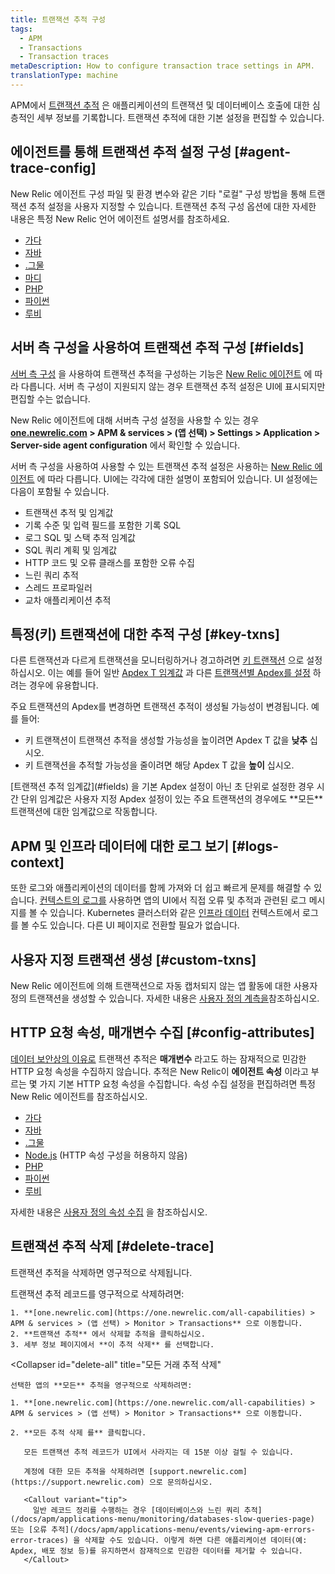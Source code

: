 ```yaml
---
title: 트랜잭션 추적 구성
tags:
  - APM
  - Transactions
  - Transaction traces
metaDescription: How to configure transaction trace settings in APM.
translationType: machine
---
```


APM에서 [트랜잭션 추적](/docs/apm/transactions/transaction-traces/transaction-traces) 은 애플리케이션의 트랜잭션 및 데이터베이스 호출에 대한 심층적인 세부 정보를 기록합니다. 트랜잭션 추적에 대한 기본 설정을 편집할 수 있습니다.

## 에이전트를 통해 트랜잭션 추적 설정 구성 [#agent-trace-config]

New Relic 에이전트 구성 파일 및 환경 변수와 같은 기타 "로컬" 구성 방법을 통해 트랜잭션 추적 설정을 사용자 지정할 수 있습니다. 트랜잭션 추적 구성 옵션에 대한 자세한 내용은 특정 New Relic 언어 에이전트 설명서를 참조하세요.

* [가다](/docs/agents/go-agent/instrumentation/go-agent-configuration#transaction-tracer)
* [자바](/docs/agents/java-agent/configuration/java-agent-configuration-config-file#h2-transaction-tracer)
* [.그물](/docs/agents/net-agent/installation-configuration/net-agent-configuration#transaction_tracer)
* [마디](/docs/agents/nodejs-agent/installation-configuration/nodejs-agent-configuration#tx_tracer_config)
* [PHP](/docs/agents/php-agent/configuration/php-agent-configuration#inivar-tt-settings)
* [파이썬](/docs/agents/python-agent/installation-configuration/python-agent-configuration#txn-tracer-settings)
* [루비](/docs/agents/ruby-agent/installation-configuration/ruby-agent-configuration#transaction_tracer)

## 서버 측 구성을 사용하여 트랜잭션 추적 구성 [#fields]

[서버 측 구성](/docs/agents/manage-apm-agents/configuration/server-side-agent-configuration) 을 사용하여 트랜잭션 추적을 구성하는 기능은 [New Relic 에이전트](#agent-trace-config) 에 따라 다릅니다. 서버 측 구성이 지원되지 않는 경우 트랜잭션 추적 설정은 UI에 표시되지만 편집할 수는 없습니다.

New Relic 에이전트에 대해 서버측 구성 설정을 사용할 수 있는 경우 **[one.newrelic.com](https://one.newrelic.com/all-capabilities) > APM & services > (앱 선택) > Settings > Application > Server-side agent configuration** 에서 확인할 수 있습니다.

서버 측 구성을 사용하여 사용할 수 있는 트랜잭션 추적 설정은 사용하는 [New Relic 에이전트](#agent-trace-config) 에 따라 다릅니다. UI에는 각각에 대한 설명이 포함되어 있습니다. UI 설정에는 다음이 포함될 수 있습니다.

* 트랜잭션 추적 및 임계값
* 기록 수준 및 입력 필드를 포함한 기록 SQL
* 로그 SQL 및 스택 추적 임계값
* SQL 쿼리 계획 및 임계값
* HTTP 코드 및 오류 클래스를 포함한 오류 수집
* 느린 쿼리 추적
* 스레드 프로파일러
* 교차 애플리케이션 추적

## 특정(키) 트랜잭션에 대한 추적 구성 [#key-txns]

다른 트랜잭션과 다르게 트랜잭션을 모니터링하거나 경고하려면 [키 트랜잭션](/docs/apm/transactions/key-transactions/key-transactions-tracking-important-transactions-or-events) 으로 설정하십시오. 이는 예를 들어 일반 [Apdex T 임계값](/docs/apm/new-relic-apm/apdex/apdex-measuring-user-satisfaction#what-is) 과 다른 [트랜잭션별 Apdex를 설정](/docs/apm/new-relic-apm/apdex/change-your-apdex-settings#key-transaction) 하려는 경우에 유용합니다.

주요 트랜잭션의 Apdex를 변경하면 트랜잭션 추적이 생성될 가능성이 변경됩니다. 예를 들어:

* 키 트랜잭션이 트랜잭션 추적을 생성할 가능성을 높이려면 Apdex T 값을 **낮추** 십시오.
* 키 트랜잭션을 추적할 가능성을 줄이려면 해당 Apdex T 값을 **높이** 십시오.

<Callout variant="important">
  [트랜잭션 추적 임계값](#fields) 을 기본 Apdex 설정이 아닌 초 단위로 설정한 경우 시간 단위 임계값은 사용자 지정 Apdex 설정이 있는 주요 트랜잭션의 경우에도 **모든** 트랜잭션에 대한 임계값으로 작동합니다.
</Callout>

## APM 및 인프라 데이터에 대한 로그 보기 [#logs-context]

또한 로그와 애플리케이션의 데이터를 함께 가져와 더 쉽고 빠르게 문제를 해결할 수 있습니다. [컨텍스트의 로그를](/docs/logs/logs-context/configure-logs-context-apm-agents/) 사용하면 앱의 UI에서 직접 오류 및 추적과 관련된 로그 메시지를 볼 수 있습니다. Kubernetes 클러스터와 같은 [인프라 데이터](/docs/logs/forward-logs/forward-your-logs-using-infrastructure-agent/) 컨텍스트에서 로그를 볼 수도 있습니다. 다른 UI 페이지로 전환할 필요가 없습니다.

## 사용자 지정 트랜잭션 생성 [#custom-txns]

New Relic 에이전트에 의해 트랜잭션으로 자동 캡처되지 않는 앱 활동에 대한 사용자 정의 트랜잭션을 생성할 수 있습니다. 자세한 내용은 [사용자 정의 계측을](/docs/apm/agents/manage-apm-agents/agent-data/custom-instrumentation/)참조하십시오.

## HTTP 요청 속성, 매개변수 수집 [#config-attributes]

[데이터 보안상의 이유로](/docs/apm/transactions/transaction-traces/security-options-transaction-traces) 트랜잭션 추적은 **매개변수** 라고도 하는 잠재적으로 민감한 HTTP 요청 속성을 수집하지 않습니다. 추적은 New Relic이 **에이전트 속성** 이라고 부르는 몇 가지 기본 HTTP 요청 속성을 수집합니다. 속성 수집 설정을 편집하려면 특정 New Relic 에이전트를 참조하십시오.

* [가다](/docs/agents/go-agent/instrumentation/go-agent-attributes)
* [자바](/docs/agents/java-agent/attributes/java-agent-attributes)
* [.그물](/docs/agents/net-agent/attributes/net-agent-attributes)
* [Node.js](/docs/agents/nodejs-agent/installation-configuration/nodejs-agent-configuration#params) (HTTP 속성 구성을 허용하지 않음)
* [PHP](/docs/agents/php-agent/attributes/php-agent-attributes)
* [파이썬](/docs/agents/python-agent/attributes/python-agent-attributes)
* [루비](/docs/agents/ruby-agent/attributes/ruby-agent-attributes)

자세한 내용은 [사용자 정의 속성 수집](/docs/agents/manage-apm-agents/agent-data/collect-custom-attributes) 을 참조하십시오.

## 트랜잭션 추적 삭제 [#delete-trace]

트랜잭션 추적을 삭제하면 영구적으로 삭제됩니다.

<CollapserGroup>
  <Collapser
    id="delete-trace"
    title="단일 트랜잭션 추적 삭제"
  >
    트랜잭션 추적 레코드를 영구적으로 삭제하려면:

    1. **[one.newrelic.com](https://one.newrelic.com/all-capabilities) > APM & services > (앱 선택) > Monitor > Transactions** 으로 이동합니다.
    2. **트랜잭션 추적** 에서 삭제할 추적을 클릭하십시오.
    3. 세부 정보 페이지에서 **이 추적 삭제** 를 선택합니다.
  </Collapser>

  <Collapser
    id="delete-all"
    title="모든 거래 추적 삭제"
  >
    선택한 앱의 **모든** 추적을 영구적으로 삭제하려면:

    1. **[one.newrelic.com](https://one.newrelic.com/all-capabilities) > APM & services > (앱 선택) > Monitor > Transactions** 으로 이동합니다.

    2. **모든 추적 삭제 를** 클릭합니다.

       모든 트랜잭션 추적 레코드가 UI에서 사라지는 데 15분 이상 걸릴 수 있습니다.

       계정에 대한 모든 추적을 삭제하려면 [support.newrelic.com](https://support.newrelic.com) 으로 문의하십시오.

       <Callout variant="tip">
         일반 레코드 정리를 수행하는 경우 [데이터베이스와 느린 쿼리 추적](/docs/apm/applications-menu/monitoring/databases-slow-queries-page) 또는 [오류 추적](/docs/apm/applications-menu/events/viewing-apm-errors-error-traces) 을 삭제할 수도 있습니다. 이렇게 하면 다른 애플리케이션 데이터(예: Apdex, 배포 정보 등)를 유지하면서 잠재적으로 민감한 데이터를 제거할 수 있습니다.
       </Callout>
  </Collapser>
</CollapserGroup>